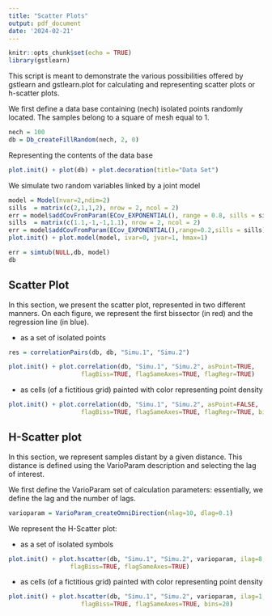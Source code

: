 ```yaml
---
title: "Scatter Plots"
output: pdf_document
date: '2024-02-21'
---
```


```r
knitr::opts_chunk$set(echo = TRUE)
library(gstlearn)
```

This script is meant to demonstrate the various possibilities offered by gstlearn and gstlearn.plot for calculating and representing scatter plots or h-scatter plots.

We first define a data base containing (nech) isolated points randomly located. The samples belong to a square of mesh equal to 1.

```r
nech = 100
db = Db_createFillRandom(nech, 2, 0)
```

Representing the contents of the data base

```r
plot.init() + plot(db) + plot.decoration(title="Data Set")
```

We simulate two random variables linked by a joint model

```r
model = Model(nvar=2,ndim=2)
sills  = matrix(c(2,1,1,2), nrow = 2, ncol = 2)
err = model$addCovFromParam(ECov_EXPONENTIAL(), range = 0.8, sills = sills)
sills  = matrix(c(1.1,-1,-1,1.1), nrow = 2, ncol = 2)
err = model$addCovFromParam(ECov_EXPONENTIAL(),range=0.2,sills = sills)
plot.init() + plot.model(model, ivar=0, jvar=1, hmax=1)
```

```r
err = simtub(NULL,db, model)
db
```

## Scatter Plot

In this section, we present the scatter plot, represented in two different manners. On each figure, we represent the first bissector (in red) and the regression line (in blue).

- as a set of isolated points

```r
res = correlationPairs(db, db, "Simu.1", "Simu.2")
```



```r
plot.init() + plot.correlation(db, "Simu.1", "Simu.2", asPoint=TRUE, 
                    flagBiss=TRUE, flagSameAxes=TRUE, flagRegr=TRUE)
```


- as cells (of a fictitious grid) painted with color representing point density

```r
plot.init() + plot.correlation(db, "Simu.1", "Simu.2", asPoint=FALSE, 
                    flagBiss=TRUE, flagSameAxes=TRUE, flagRegr=TRUE, bins=20)
```

## H-Scatter plot

In this section, we represent samples distant by a given distance. This distance is defined using the VarioParam description and selecting the lag of interest.

We first define the VarioParam set of calculation parameters: essentially, we define the lag and the number of lags.

```r
varioparam = VarioParam_createOmniDirection(nlag=10, dlag=0.1)
```

We represent the H-Scatter plot:

- as a set of isolated symbols

```r
plot.init() + plot.hscatter(db, "Simu.1", "Simu.2", varioparam, ilag=8, asPoint=TRUE, 
                 flagBiss=TRUE, flagSameAxes=TRUE)
```

- as cells (of a fictitious grid) painted with color representing point density

```r
plot.init() + plot.hscatter(db, "Simu.1", "Simu.2", varioparam, ilag=1, asPoint=FALSE, 
                    flagBiss=TRUE, flagSameAxes=TRUE, bins=20)
```

